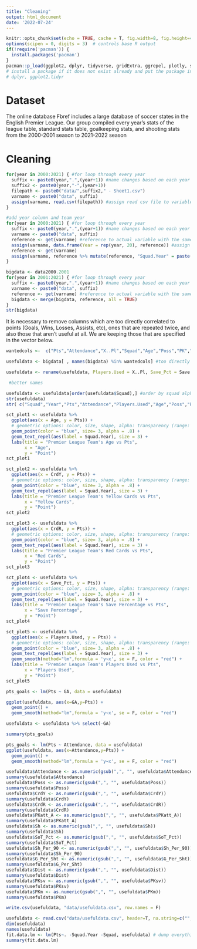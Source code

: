 ```yaml
---
title: "Cleaning"
output: html_document
date: '2022-07-24'
---
```


```r
knitr::opts_chunk$set(echo = TRUE, cache = T, fig.width=8, fig.height=4)
options(scipen = 0, digits = 3)  # controls base R output
if(!require('pacman')) {
  install.packages('pacman')
}
pacman::p_load(ggplot2, dplyr, tidyverse, gridExtra, ggrepel, plotly, skimr, tidytext, data.table) 
# install a package if it does not exist already and put the package in the path (library)
# dplyr, ggplot2,tidyr
```

# Dataset 
 
The online database Fbref includes a large database of soccer states in the English Premier League. Our group compiled every year's stats of the league table, standard stats table, goalkeeping stats, and shooting stats from the 2000-2001 season to 2021-2022 season

# Cleaning

```r

for(year in 2000:2021) { #for loop through every year
  suffix <- paste0(year,".",(year+1)) #name changes based on each year
  suffix2 <- paste0(year,"-",(year+1))
  filepath <- paste0("data/",suffix2," - Sheet1.csv") 
  varname <- paste0("data", suffix)
  assign(varname, read.csv(filepath)) #assign read csv file to variable name
}
```

```r
#add year column and team year 
for(year in 2000:2021) { #for loop through every year
  suffix <- paste0(year,".",(year+1)) #name changes based on each year
  varname <- paste0("data", suffix)
  reference <- get(varname) #reference to actual variable with the same string name
  assign(varname, data.frame(Year = rep(year, 20), reference)) #assign read csv file to variable name
  reference <- get(varname)
  assign(varname, reference %>% mutate(reference, "Squad.Year" = paste(reference$Squad, reference$Year)))
}

```

```r
bigdata <- data2000.2001
for(year in 2001:2021) { #for loop through every year
  suffix <- paste0(year,".",(year+1)) #name changes based on each year
  varname <- paste0("data", suffix)
  reference <- get(varname) #reference to actual variable with the same string name
  bigdata <- merge(bigdata, reference, all = TRUE)
}
str(bigdata)
```

It is necessary to remove columns which are too directly correlated to points (Goals, Wins, Losses, Assists, etc), ones that are repeated twice, and also those that aren't useful at all. We are keeping those that are specified in the vector below.
```r
wantedcols <-  c("Pts","Attendance","X..Pl","Squad","Age","Poss","PK","PKatt","CrdY","CrdR","GA","SoTA","Saves","Save.","CS","CS.","PKatt","PK","PKsv","PKm","Sh","SoT","SoT.","Sh.90","SoT.90","G.Sh","G.SoT","Dist","PK.1","PKatt.1","Year","Squad.Year")

usefuldata <- bigdata[ , names(bigdata) %in% wantedcols] #too directly correlated info (goals and assists obviously)

usefuldata <- rename(usefuldata, Players.Used = X..Pl, Save_Pct = Save., CS_Pct = CS., SoT_Pct = SoT., G_Per_Sht = G.Sh, G_Per_SoT = G.SoT,PK_A = PK.1, PKatt_A = PKatt.1, Sh_Per_90= Sh.90, SoT_Per_90 = SoT.90)

 #better names
```



```r
usefuldata <- usefuldata[order(usefuldata$Squad),] #order by squad alphabetically
str(usefuldata)
str( c("Squad","Year","Pts","Attendance","Players.Used","Age","Poss","PK","PKatt","CrdY","CrdR","GA","SoTA","Saves","Save_Pct","CS","CS_Pct","Pkatt","PK","PKsv","PKm","Sh","SoT","SoT_Pct","Sh_Per_90","SoT_Per_90","G_Per_Sht","G_Per_SoT","Dist","FK","PK_A","PKatt_A","Squad.Year"))

```

```r
sct_plot1 <- usefuldata %>%
  ggplot(aes(x = Age, y = Pts)) + 
  # geometric options: color, size, shape, alpha: transparency (range: 0 to 1)
  geom_point(color = "blue", size= 3, alpha = .8) + 
  geom_text_repel(aes(label = Squad.Year), size = 3) +
  labs(title = "Premier League Team's Age vs Pts", 
       x = "Age", 
       y = "Point")
sct_plot1

sct_plot2 <- usefuldata %>%
  ggplot(aes(x = CrdY, y = Pts)) + 
  # geometric options: color, size, shape, alpha: transparency (range: 0 to 1)
  geom_point(color = "blue", size= 3, alpha = .8) + 
  geom_text_repel(aes(label = Squad.Year), size = 3) +
  labs(title = "Premier League Team's Yellow Cards vs Pts", 
       x = "Yellow Cards", 
       y = "Point")
sct_plot2

sct_plot3 <- usefuldata %>%
  ggplot(aes(x = CrdR, y = Pts)) + 
  # geometric options: color, size, shape, alpha: transparency (range: 0 to 1)
  geom_point(color = "blue", size= 3, alpha = .8) + 
  geom_text_repel(aes(label = Squad.Year), size = 3) +
  labs(title = "Premier League Team's Red Cards vs Pts", 
       x = "Red Cards", 
       y = "Point")
sct_plot3

sct_plot4 <- usefuldata %>%
  ggplot(aes(x = Save_Pct, y = Pts)) + 
  # geometric options: color, size, shape, alpha: transparency (range: 0 to 1)
  geom_point(color = "blue", size= 3, alpha = .8) + 
  geom_text_repel(aes(label = Squad.Year), size = 3) +
  labs(title = "Premier League Team's Save Percentage vs Pts", 
       x = "Save Percentage", 
       y = "Point")
sct_plot4

sct_plot5 <- usefuldata %>%
  ggplot(aes(x = Players.Used, y = Pts)) + 
  # geometric options: color, size, shape, alpha: transparency (range: 0 to 1)
  geom_point(color = "blue", size= 3, alpha = .8) + 
  geom_text_repel(aes(label = Squad.Year), size = 3) +
  geom_smooth(method="lm",formula = 'y~x', se = F, color = "red") +
  labs(title = "Premier League Team's Players Used vs Pts", 
       x = "Players Used", 
       y = "Point")
sct_plot5

pts_goals <- lm(Pts ~ GA, data = usefuldata)

ggplot(usefuldata, aes(x=GA,y=Pts)) + 
  geom_point() +
  geom_smooth(method="lm",formula = 'y~x', se = F, color = "red")

usefuldata <- usefuldata %>% select(-GA)

summary(pts_goals)

pts_goals <- lm(Pts ~ Attendance, data = usefuldata)
ggplot(usefuldata, aes(x=Attendance,y=Pts)) + 
  geom_point() +
  geom_smooth(method="lm",formula = 'y~x', se = F, color = "red")

usefuldata$Attendance <- as.numeric(gsub(",", "", usefuldata$Attendance))
summary(usefuldata$Attendance)
usefuldata$Poss <- as.numeric(gsub(",", "", usefuldata$Poss))
summary(usefuldata$Poss)
usefuldata$CrdY <- as.numeric(gsub(",", "", usefuldata$CrdY))
summary(usefuldata$CrdY)
usefuldata$CrdR <- as.numeric(gsub(",", "", usefuldata$CrdR))
summary(usefuldata$CrdR)
usefuldata$PKatt_A <- as.numeric(gsub(",", "", usefuldata$PKatt_A))
summary(usefuldata$PKatt_A)
usefuldata$Sh <- as.numeric(gsub(",", "", usefuldata$Sh))
summary(usefuldata$Sh)
usefuldata$SoT_Pct <- as.numeric(gsub(",", "", usefuldata$SoT_Pct))
summary(usefuldata$SoT_Pct)
usefuldata$Sh_Per_90 <- as.numeric(gsub(",", "", usefuldata$Sh_Per_90))
summary(usefuldata$Sh_Per_90)
usefuldata$G_Per_Sht <- as.numeric(gsub(",", "", usefuldata$G_Per_Sht))
summary(usefuldata$G_Per_Sht)
usefuldata$Dist <- as.numeric(gsub(",", "", usefuldata$Dist))
summary(usefuldata$Dist)
usefuldata$PKsv <- as.numeric(gsub(",", "", usefuldata$PKsv))
summary(usefuldata$PKsv)
usefuldata$PKm <- as.numeric(gsub(",", "", usefuldata$PKm))
summary(usefuldata$PKm)

write.csv(usefuldata, "data/usefuldata.csv", row.names = F)
```

```r
usefuldata <- read.csv("data/usefuldata.csv", header=T, na.string=c("", "?"))
dim(usefuldata)
names(usefuldata)
fit.data.lm <- lm(Pts~. -Squad.Year -Squad, usefuldata) # dump everything in the model
summary(fit.data.lm) 
```


``` r
```
